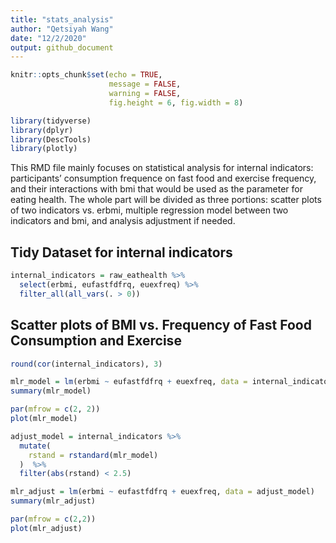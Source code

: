 ```yaml
---
title: "stats_analysis"
author: "Qetsiyah Wang"
date: "12/2/2020"
output: github_document
---
```


```r
knitr::opts_chunk$set(echo = TRUE,
                      message = FALSE,
                      warning = FALSE,
                      fig.height = 6, fig.width = 8)

library(tidyverse)
library(dplyr)
library(DescTools)
library(plotly)
```

  This RMD file mainly focuses on statistical analysis for internal indicators: participants' consumption frequence on fast food and exercise frequency, and their interactions with bmi that would be used as the parameter for eating health. The whole part will be divided as three portions: scatter plots of two indicators vs. erbmi, multiple regression model between two indicators and bmi, and analysis adjustment if needed.
  
  
## Tidy Dataset for internal indicators
```r

internal_indicators = raw_eathealth %>%
  select(erbmi, eufastfdfrq, euexfreq) %>%
  filter_all(all_vars(. > 0))

```

## Scatter plots of BMI vs. Frequency of Fast Food Consumption and Exercise

  


```r

round(cor(internal_indicators), 3)

mlr_model = lm(erbmi ~ eufastfdfrq + euexfreq, data = internal_indicators)
summary(mlr_model)

par(mfrow = c(2, 2))
plot(mlr_model)

```


```r

adjust_model = internal_indicators %>%
  mutate(
    rstand = rstandard(mlr_model)
  )  %>%
  filter(abs(rstand) < 2.5)

mlr_adjust = lm(erbmi ~ eufastfdfrq + euexfreq, data = adjust_model)
summary(mlr_adjust)

par(mfrow = c(2,2))
plot(mlr_adjust)


```



